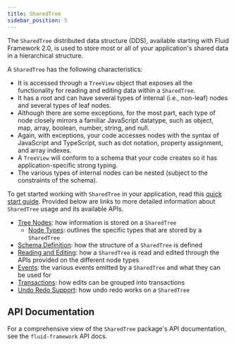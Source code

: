 ```yaml
---
title: SharedTree
sidebar_position: 5
---
```



The `SharedTree` distributed data structure (DDS), available starting with Fluid Framework 2.0, is used to store most or all of your application's shared data in a hierarchical structure.

A `SharedTree` has the following characteristics:

-   It is accessed through a `TreeView` object that exposes all the functionality for reading and editing data within a `SharedTree`.
-   It has a root and can have several types of internal (i.e., non-leaf) nodes and several types of leaf nodes.
-   Although there are some exceptions, for the most part, each type of node closely mirrors a familiar JavaScript datatype, such as object, map, array, boolean, number, string, and null.
-   Again, with exceptions, your code accesses nodes with the syntax of JavaScript and TypeScript, such as dot notation, property assignment, and array indexes.
-   A `TreeView` will conform to a schema that your code creates so it has application-specific strong typing.
-   The various types of internal nodes can be nested (subject to the constraints of the schema).

To get started working with `SharedTree` in your application, read this [quick start guide](../../start/tree-start.mdx).
Provided below are links to more detailed information about `SharedTree` usage and its available APIs.

- [Tree Nodes](./nodes.mdx): how information is stored on a `SharedTree`
	- [Node Types](./node-types.mdx): outlines the specific types that are stored by a `SharedTree`
- [Schema Definition](./schema-definition.mdx): how the structure of a `SharedTree` is defined
- [Reading and Editing](./reading-and-editing.mdx): how a `SharedTree` is read and edited through the APIs provided on the different node types
- [Events](./events.mdx): the various events emitted by a `SharedTree` and what they can be used for
- [Transactions](./transactions.mdx): how edits can be grouped into transactions
- [Undo Redo Support](./undo-redo.mdx): how undo redo works on a `SharedTree`

## API Documentation

For a comprehensive view of the `SharedTree` package's API documentation, see <PackageLink packageName="fluid-framework">the `fluid-framework` API docs</PackageLink>.
